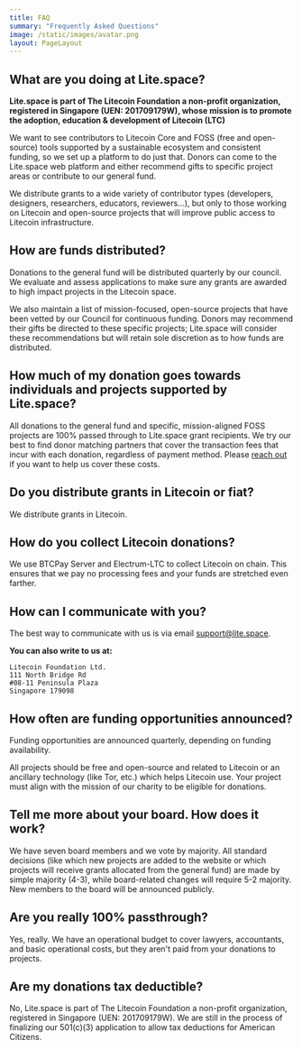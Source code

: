 ```yaml
---
title: FAQ
summary: "Frequently Asked Questions"
image: /static/images/avatar.png
layout: PageLayout
---
```


## What are you doing at Lite.space?

**Lite.space is part of The Litecoin Foundation a non-profit organization, 
registered in Singapore (UEN: 201709179W), whose mission is to promote the adoption, 
education & development of Litecoin (LTC)**

We want to see contributors to Litecoin Core and FOSS (free and open-source)
tools supported by a sustainable ecosystem and consistent funding, so we set up
a platform to do just that. Donors can come to the Lite.space web platform and
either recommend gifts to specific project areas or contribute to our general
fund.

We distribute grants to a wide variety of contributor types (developers,
designers, researchers, educators, reviewers...), but only to those working on
Litecoin and open-source projects that will improve public access to Litecoin
infrastructure.

## How are funds distributed?

Donations to the general fund will be distributed quarterly by our council. We
evaluate and assess applications to make sure any grants are awarded to high
impact projects in the Litecoin space.

We also maintain a list of mission-focused, open-source projects that have been
vetted by our Council for continuous funding. Donors may recommend their
gifts be directed to these specific projects; Lite.space will consider these
recommendations but will retain sole discretion as to how funds are distributed.

## How much of my donation goes towards individuals and projects supported by Lite.space?

All donations to the general fund and specific, mission-aligned FOSS projects
are 100% passed through to Lite.space grant recipients. We try our best to find
donor matching partners that cover the transaction fees that incur with each
donation, regardless of payment method. Please [reach out] if you want to help
us cover these costs.

[reach out]: mailto:support@lite.space

## Do you distribute grants in Litecoin or fiat?

We distribute grants in Litecoin.



## How do you collect Litecoin donations?

We use BTCPay Server and Electrum-LTC to collect Litecoin on chain. This ensures that we pay no 
processing fees and your funds are stretched even farther.

## How can I communicate with you?

The best way to communicate with us is via email support@lite.space.

**You can also write to us at:**

    Litecoin Foundation Ltd.  
    111 North Bridge Rd  
    #08-11 Peninsula Plaza  
    Singapore 179098  

## How often are funding opportunities announced?

Funding opportunities are announced quarterly, depending on funding
availability.

All projects should be free and open-source and related to Litecoin or an
ancillary technology (like Tor, etc.) which helps Litecoin use. Your project must
align with the mission of our charity to be eligible for donations.


## Tell me more about your board. How does it work?

We have seven board members and we vote by majority. All standard decisions (like
which new projects are added to the website or which projects will receive
grants allocated from the general fund) are made by simple majority (4-3), while
board-related changes will require 5-2 majority. New members to the board will
be announced publicly.

## Are you really 100% passthrough?

Yes, really. We have an operational budget to cover lawyers, accountants, and
basic operational costs, but they aren't paid from your donations to projects.


## Are my donations tax deductible?

No, Lite.space is part of The Litecoin Foundation a non-profit organization, 
registered in Singapore (UEN: 201709179W). We are still in the process of 
finalizing our 501(c)(3) application to allow tax deductions for American 
Citizens.